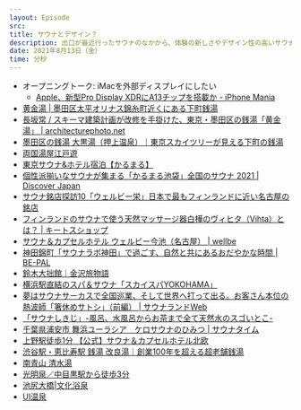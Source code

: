 ```yaml
---
layout: Episode
src: 
title: サウナとデザイン？
description: 出口が最近行ったサウナのなかから、体験の新しさやデザイン性の高いサウナについて話しました。
date: 2021年8月13日（金）
time: 分秒
---
```


- オープニングトーク: iMacを外部ディスプレイにしたい
  - [Apple、新型Pro Display XDRにA13チップを搭載か - iPhone Mania](https://iphone-mania.jp/news-384743/)
- [黄金湯 | 墨田区太平オリナス錦糸町近くにある下町銭湯](https://koganeyu.com/)
- [長坂常 / スキーマ建築計画が改修を手掛けた、東京・墨田区の銭湯「黄金湯」 | architecturephoto.net](https://architecturephoto.net/100748/)
- [墨田区の銭湯 大黒湯（押上温泉）｜東京スカイツリーが見える下町の銭湯](https://www.daikokuyu.com/)
- [両国湯屋江戸遊](https://www.edoyu.com/ryougoku/)
- [東京サウナ&ホテル宿泊【かるまる】](https://karumaru.jp/)
- [個性派揃いなサウナが集まる「かるまる池袋」全国のサウナ 2021 | Discover Japan](https://discoverjapan-web.com/article/43153)
- [サウナ銘店探訪10「ウェルビー栄」日本で最もフィンランドに近い名古屋の銘店](https://saunatime.jp/articles/32/)
- [フィンランドのサウナで使う天然マッサージ器白樺のヴィヒタ（Vihta）とは？ | キートスショップ](https://kiitos.shop/blog/archive/what-is-vihta-sauna-finland-birch.html)
- [サウナ＆カプセルホテル ウェルビー今池（名古屋） | wellbe](https://www.wellbe.co.jp/imaike/)
- [神田錦町「サウナラボ神田」で過ごす、自然と共にあるおだやかな時間 | BE-PAL](https://www.bepal.net/news/157539)
- [鈴木大拙館｜金沢旅物語](https://www.kanazawa-kankoukyoukai.or.jp/spot/detail_10156.html)
- [横浜駅直結のスパ＆サウナ「スカイスパYOKOHAMA」](https://www.skyspa.co.jp/)
- [夢はサウナサーカスで全国巡業、そして世界へ打って出る。お客さん本位の熱波師「箸休めサトシ」（前編） | サウナランドWeb](https://saunaland.jp/2021/05/10/satoshi01/)
- [「サウナしきじ」-風呂、水風呂からお茶まで全て天然水のスゴいとこ-](https://www.fashionsnap.com/article/sauna01-shikiji/)
- [千葉県浦安市 舞浜ユーラシア　ケロサウナのひみつ | サウナタイム](https://saunatime.jp/articles/76/)
- [上野駅徒歩1分 【公式】サウナ＆カプセルホテル北欧](https://www.saunahokuou.com/)
- [渋谷駅・恵比寿駅 銭湯 改良湯｜創業100年を超える超老舗銭湯](https://kairyou-yu.com/)
- [南青山 清水湯](https://shimizuyu.jp/)
- [光明泉／中目黒駅から徒歩3分](http://kohmeisen.com/)
- [池尻大橋|文化浴泉](https://www.bunkayokusen1010.com/blank-2)
- [UI温泉](http://ui.kayac.com/event/onsen2015/)
